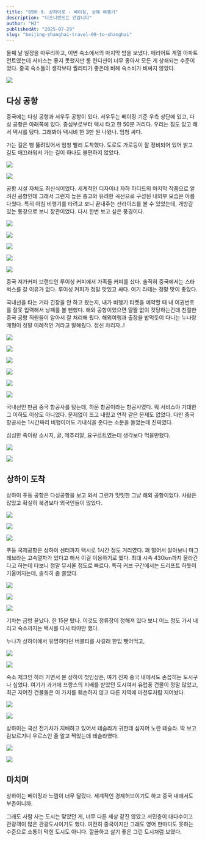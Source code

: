 ```yaml
---
title: "09화 9. 상하이로 - 베이징, 상해 여행기"
description: "디즈니랜드는 안갑니다"
author: "HJ"
publishedAt: "2025-07-29"
slug: "beijing-shanghai-travel-09-to-shanghai"
---
```


둘째 날 일정을 마무리하고, 이번 숙소에서의 마지막 밤을 보냈다. 메리어트 계열 아파트먼트였는데 서비스는 좋지 못했지만 룸 컨디션이 너무 좋아서 모든 게 상쇄되는 수준이었다. 중국 숙소들이 생각보다 퀄리티가 좋은데 비해 숙소비가 비싸지 않았다. 

![](https://img1.daumcdn.net/thumb/R1280x0.fjpg/?fname=http://t1.daumcdn.net/brunch/service/user/aVyy/image/019HzL3HGI9I8l63i9D4_Wof55I.JPG)

## 다싱 공항

중국에는 다싱 공항과 서우두 공항이 있다. 서우두는 베이징 기준 우측 상단에 있고, 다싱 공항은 아래쪽에 있다. 중심부로부터 택시 타고 한 50분 거리다. 우리는 짐도 있고 해서 택시를 탔다. 그래봐야 택시비 한 3만 원 나왔나. 엄청 싸다. 

가는 길은 뻥 뚫려있어서 엄청 빨리 도착했다. 도로도 가로등이 잘 정비되어 있어 밝고 길도 매끄러워서 가는 길이 하나도 불편하지 않았다. 

![](https://t1.daumcdn.net/thumb/R1280x0.fjpg/?fname=http://t1.daumcdn.net/brunch/service/user/aVyy/image/9e6g7dmcaew18HmaaGi7z74pReg.JPG)

![](https://t1.daumcdn.net/thumb/R1280x0.fjpg/?fname=http://t1.daumcdn.net/brunch/service/user/aVyy/image/9ghJb2Tm73zFmyfhBs-XlaBMD9I.JPG)

공항 시설 자체도 최신식이었다. 세계적인 디자이너 자하 하디드의 마지막 작품으로 알려진 공항인데 그래서 그런지 높은 층고와 유려한 곡선으로 구성된 내외부 모습은 아름다웠다. 특히 아침 비행기를 타려고 보니 끝내주는 선라이즈를 볼 수 있었는데, 개방감 있는 통창으로 보니 장관이었다. 다시 한번 보고 싶은 풍경이다. 

![](https://t1.daumcdn.net/thumb/R1280x0.fjpg/?fname=http://t1.daumcdn.net/brunch/service/user/aVyy/image/FD6zAEtbGvEMOC_hR3IVDG0Ic24.JPG)

![](https://t1.daumcdn.net/thumb/R1280x0.fjpg/?fname=http://t1.daumcdn.net/brunch/service/user/aVyy/image/193rBpEGFRqC6maimW0OX_c-jFM.JPG)

![](https://t1.daumcdn.net/thumb/R1280x0.fjpg/?fname=http://t1.daumcdn.net/brunch/service/user/aVyy/image/4DYi8gA1-ygvq-J9D6n6aEz5mkc.JPG)

![](https://t1.daumcdn.net/thumb/R1280x0.fjpg/?fname=http://t1.daumcdn.net/brunch/service/user/aVyy/image/5tHRkmZXT3wi2fSco-N9DkGt2Q0.JPG)

![](https://t1.daumcdn.net/thumb/R1280x0.fjpg/?fname=http://t1.daumcdn.net/brunch/service/user/aVyy/image/dwiRmPHdGO1ZKmTfw3fyjZixdEE.JPG)

중국 저가커피 브랜드인 루이싱 커피에서 가족들 커피를 샀다. 솔직히 중국에서는 스타벅스를 갈 이유가 없다. 루이싱 커피가 정말 맛있고 싸다. 여기 라테는 정말 맛이 좋았다. 

국내선을 타는 거라 긴장을 안 하고 왔는지, 내가 비행기 티켓을 예약할 때 내 여권번호를 잘못 입력해서 낭패를 볼 뻔했다. 해외 공항이었으면 얄짤 없이 컷당하는건데 친절한 중국 공항 직원들이 알아서 잘 처리해 줬다. 해외여행과 출장을 밥먹듯이 다니는 누나랑 매형이 정말 이례적인 거라고 말해줬다. 정신 차리자..!

![](https://t1.daumcdn.net/thumb/R1280x0.fjpg/?fname=http://t1.daumcdn.net/brunch/service/user/aVyy/image/05qXAuSQCmEu4_ZxJd6m9yyCucg.JPG)

![](https://t1.daumcdn.net/thumb/R1280x0.fjpg/?fname=http://t1.daumcdn.net/brunch/service/user/aVyy/image/RVm7LOVmh78S4DsvgjKwAflRcio.JPG)

![](https://t1.daumcdn.net/thumb/R1280x0.fjpg/?fname=http://t1.daumcdn.net/brunch/service/user/aVyy/image/CyHBFtMa2KDE571v6SkxgM3OoSg.JPG)

![](https://t1.daumcdn.net/thumb/R1280x0.fjpg/?fname=http://t1.daumcdn.net/brunch/service/user/aVyy/image/ptOV8peLCt-ErQ8zNTXkef3Y4uA.JPG)

![](https://t1.daumcdn.net/thumb/R1280x0.fjpg/?fname=http://t1.daumcdn.net/brunch/service/user/aVyy/image/-glogAVCBcryqO8sgB5J6JctBQU.JPG)

![](https://t1.daumcdn.net/thumb/R1280x0.fjpg/?fname=http://t1.daumcdn.net/brunch/service/user/aVyy/image/_eFm6za9abQgpF11DjjMsN19FWk.JPG)

국내선인 만큼 중국 항공사를 탔는데, 하문 항공이라는 항공사였다. 뭐 서비스야 기대한 그 이하도 이상도 아니었다. 문제없이 뜨고 내렸고 연착 같은 문제도 없었다. 다만 중국 항공사는 1시간짜리 비행이어도 기내식을 준다는 소문을 들었는데 진짜였다. 

심심한 죽이랑 소시지, 귤, 메추리알, 요구르트였는데 생각보다 먹을만했다. 

![](https://t1.daumcdn.net/thumb/R1280x0.fjpg/?fname=http://t1.daumcdn.net/brunch/service/user/aVyy/image/1JZnsaDPL0TyX3GO-0bNV-xw6hk.JPG)

![](https://t1.daumcdn.net/thumb/R1280x0.fjpg/?fname=http://t1.daumcdn.net/brunch/service/user/aVyy/image/WK-l10i8agneNaSbOPdUyeF0OBU.JPG)

## 상하이 도착

상하이 푸동 공항은 다싱공항을 보고 와서 그런가 밋밋한 그냥 해외 공항이었다. 사람은 많았고 확실히 북경보다 외국인들이 많았다. 

![](https://t1.daumcdn.net/thumb/R1280x0.fjpg/?fname=http://t1.daumcdn.net/brunch/service/user/aVyy/image/u8yRsvqhUDuI82G02uNP1QQzP8A.JPG)

![](https://t1.daumcdn.net/thumb/R1280x0.fjpg/?fname=http://t1.daumcdn.net/brunch/service/user/aVyy/image/GZqS5lXNT2e9jX8T4mokw9fI19U.JPG)

![](https://t1.daumcdn.net/thumb/R1280x0.fjpg/?fname=http://t1.daumcdn.net/brunch/service/user/aVyy/image/LxO1OfT_WZKEqEPtIZ39opGtRTw.JPG)

푸둥 국제공항은 상하이 센터까지 택시로 1시간 정도 거리였다. 꽤 멀어서 알아보니 마그레브라는 고속열차가 있다고 해서 이걸 이용하기로 했다. 최대 시속 430km까지 올라간다고 하는데 타보니 정말 무서울 정도로 빠르다. 특히 커브 구간에서는 드리프트 하듯이 기울어지는데, 솔직히 좀 쫄았다. 

![](https://t1.daumcdn.net/thumb/R1280x0.fjpg/?fname=http://t1.daumcdn.net/brunch/service/user/aVyy/image/ick6uffoG4Pft-nDooMGgHNOPl4.JPG)

![](https://t1.daumcdn.net/thumb/R1280x0.fjpg/?fname=http://t1.daumcdn.net/brunch/service/user/aVyy/image/E_rofzIWBRPWspuQbgzoCnjG4KU.JPG)

![](https://t1.daumcdn.net/thumb/R1280x0.fjpg/?fname=http://t1.daumcdn.net/brunch/service/user/aVyy/image/xudTfj-WJohcjguHXuSNkCzf4E0.JPG)

기차는 금방 끝났다. 한 15분 탔나. 이것도 정류장이 정해져 있다 보니 어느 정도 가서 내리고 숙소까지는 택시를 다시 타야만 했다. 

누나가 상하이에서 유명하다던 버블티를 사길래 한입 뺏어먹고,

![](https://t1.daumcdn.net/thumb/R1280x0.fjpg/?fname=http://t1.daumcdn.net/brunch/service/user/aVyy/image/KGuxrpTkhX9ZVFj-aBT_zx1aX70.JPG)

![](https://t1.daumcdn.net/thumb/R1280x0.fjpg/?fname=http://t1.daumcdn.net/brunch/service/user/aVyy/image/cwjMrm5mYz7xNDp3sTpTXxM-olo.JPG)

숙소 체크인 하러 가면서 본 상하이 첫인상은, 여기 진짜 중국 내에서도 손꼽히는 도시구나 싶었다. 여기가 과거에 프랑스의 지배를 받았던 도시여서 유럽풍 건물이 정말 많았고, 최근 지어진 건물들은 이 가치를 훼손하지 않고 다른 지역에 마천루처럼 지어놨다. 

![](https://t1.daumcdn.net/thumb/R1280x0.fjpg/?fname=http://t1.daumcdn.net/brunch/service/user/aVyy/image/6PSMxYrQtQ8utwObdkUGZpODlTA.JPG)

![](https://t1.daumcdn.net/thumb/R1280x0.fjpg/?fname=http://t1.daumcdn.net/brunch/service/user/aVyy/image/K0qQOJKHj30KW7oMrect9JeYwKM.JPG)

상하이는 국산 전기차가 지배하고 있어서 테슬라가 귀한데 심지어 노란 테슬라. 딱 보고 람보르기니 우르스인 줄 알고 찍었는데 테슬라였다. 

![](https://t1.daumcdn.net/thumb/R1280x0.fjpg/?fname=http://t1.daumcdn.net/brunch/service/user/aVyy/image/dDDOifgHK8fp3esIGpJzNCCWtbg.JPG)

![](https://t1.daumcdn.net/thumb/R1280x0.fjpg/?fname=http://t1.daumcdn.net/brunch/service/user/aVyy/image/r-asrjXsQSSJBog7e7r8MId8hbQ.JPG)

## 마치며

상하이는 베이징과 느낌이 너무 달랐다. 세계적인 경제허브이기도 하고 중국 내에서도 부촌이니까. 

그래도 사람 사는 도시는 맞았던 게, 너무 다른 세상 같진 않았고 서민층이 대다수이고 관광객이 많은 관광도시이기도 했다. 여전히 중국이지만 그래도 영어 한마디도 못하는 수준으로 소통이 막힌 도시도 아니다. 깔끔하고 살기 좋은 그런 도시처럼 보였다.